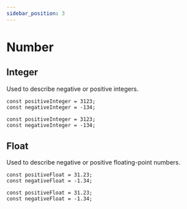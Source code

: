 ```yaml
---
sidebar_position: 3
---
```



# Number

## Integer

Used to describe negative or positive integers.

<Tabs>
<TabItem value="knot" label="Knot">

```knot
const positiveInteger = 3123;
const negativeInteger = -134;
```

</TabItem>
<TabItem value="tsx" label="TypeScript">

```tsx
const positiveInteger = 3123;
const negativeInteger = -134;
```

</TabItem>
</Tabs>

## Float

Used to describe negative or positive floating-point numbers.

<Tabs>
<TabItem value="knot" label="Knot">

```knot
const positiveFloat = 31.23;
const negativeFloat = -1.34;
```

</TabItem>
<TabItem value="tsx" label="TypeScript">

```tsx
const positiveFloat = 31.23;
const negativeFloat = -1.34;
```

</TabItem>
</Tabs>
